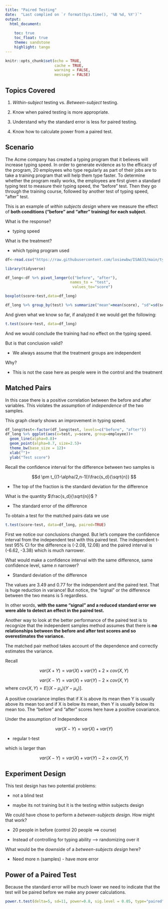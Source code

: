 ```yaml
---
title: "Paired Testing"
date:  "Last complied on `r format(Sys.time(), '%B %d, %Y')`"
output:
  html_document: 
  
    toc: true
    toc_float: true
    theme: sandstone
    highlight: tango
---
```


```r
knitr::opts_chunk$set(echo = TRUE,
                      cache = TRUE, 
                      warning = FALSE,
                      message = FALSE)
```

## Topics Covered

1.  *Within-subject* testing vs. *Between-subject* testing.

2.  Know when paired testing is more appropriate.

3.  Understand why the standard error is less for paired testing.

4.  Know how to calculate power from a paired test.

## Scenario

The Acme company has created a typing program that it believes will increase typing speed. In order to generate evidence as to the efficacy of the program, 20 employees who type regularly as part of their jobs are to take a training program that will help them type faster. To determine whether the program really works, the employees are first given a standard typing test to measure their typing speed, the "before" test. Then they go through the training course, followed by another test of typing speed, "after" test.

This is an example of *within subjects design* where we measure the effect of **both conditions ("before" and "after" training) for each subject**.

What is the response?

-   typing speed

What is the treatment?

-   which typing program used

```r

df<-read.csv("https://raw.githubusercontent.com/losiewbw/ISA633/main/typing.csv")
```

```R
library(tidyverse)

df_long<-df %>% pivot_longer(c("before", "after"),
                             names_to = "test",
                              values_to="score")

```

```R

boxplot(score~test,data=df_long)

```

```r

df_long %>% group_by(test) %>% summarize("mean"=mean(score), "sd"=sd(score), "count"=n())
```

And given what we know so far, if analyzed it we would get the following:

```R

t.test(score~test, data=df_long)

```

And we would conclude the training had no effect on the typing speed.

But is that conclusion valid?

-   We always assume that the treatment groups are independent

Why?

-   This is not the case here as people were in the control and the treatment

## Matched Pairs

In this case there is a positive correlation between the before and after variables. This violates the assumption of *independence* of the two samples.

This graph clearly shows an improvement in typing speed.

```r
df_long$test<-factor(df_long$test, levels=c("before", "after"))
df_long %>% ggplot(aes(x=test, y=score, group=employee))+
  geom_line(alpha=0.8)+
  geom_point(alpha=0.7, size=2.5)+
  theme_bw(base_size = 12)+
  xlab("")+
  ylab("Test score")

```

Recall the confidence interval for the difference between two samples is

$$d \pm t_{(1-\alpha/2,n-1)}\frac{s_d}{\sqrt{n}} $$

-   The top of the fraction is the standard deviation for the difference

What is the quantity $\frac{s_d}{\sqrt{n}}$ ?

-   The standard error of the difference

To obtain a test for the matched pairs data we use

```R

t.test(score~test, data=df_long, paired=TRUE)

```

First we notice our conclusions changed. But let's compare the confidence interval from the independent test with this paired test. The independent t-test 95% CI for the difference is (-2.08, 12.08) and the paired interval is (-6.62, -3.38) which is much narrower.

What would make a confidence interval with the same difference, same confidence level, same $n$ narrower?

-   Standard deviation of the difference

The values are 3.49 and 0.77 for the independent and the paired test. That is huge reduction in variance! But notice, the "signal" or the difference between the two means is 5 regardless.

In other words, **with the same "signal" and a reduced standard error we were able to detect an effect in the paired test.**

Another way to look at the better performance of the paired test is to recognize that the independent samples method assumes that there is **no relationships between the before and after test scores and so overestimates the variance.**

The matched pair method takes account of the dependence and correctly estimates the variance.

Recall

$$var(X+Y)=var(X)+var(Y)+2\times cov(X,Y) $$

$$var(X-Y)=var(X)+var(Y)-2\times cov(X,Y)  $$ where $cov(X,Y)=E[(X-\mu_x)(Y-\mu_x)]$.

A positive covariance implies that if X is above its mean then Y is usually above its mean too and if X is below its mean, then Y is usually below its mean too. The "before" and "after" scores here have a positive covariance.

Under the assumption of Independence

$$var(X-Y)=var(X)+var(Y)$$

-   regular t-test

which is larger than

$$var(X-Y)=var(X)+var(Y)-2\times cov(X,Y)$$

## Experiment Design

This test design has two potential problems:

-   not a blind test

-   maybe its not training but it is the testing within subjects design

We could have chose to perform a *between-subjects design*. How might that work?

-   20 people in before (control 20 people ==\> course)

-   Instead of controlling for typing ability --\> randomizing over it

What would be the downside of a *between-subjects design* here?

-   Need more n (samples) - have more error

## Power of a Paired Test

Because the standard error will be much lower we need to indicate that the test will be paired before we make any power calculations.

```R

power.t.test(delta=5, sd=11, power=0.8, sig.level = 0.05, type="paired")

```
